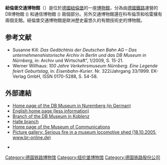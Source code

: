 {{expand|time=2015-01-02T14:54:19+00:00}}
'''紐倫堡交通博物館'''（{{Lang-de|Verkehrsmuseum Nürnberg}}）是位於[[德國|德國]][[紐倫堡|紐倫堡]]的一座[[博物館|博物館]]，分為由[[德國鐵路|德國鐵路]]運營的DB博物館 ({{Lang|de|DB Museum}}) 和通信博物館 ({{Lang|de|Museum für Kommunikation}}) 兩個部分。另外交通博物館還在科布倫茨和哈雷擁有兩個支館。紐倫堡交通博物館是歐洲歷史最悠久的有關技術史的博物館。

== 参考文献 ==
* Susanne Kill: ''Das Gedächtnis der Deutschen Bahn AG – Das unternehmenshistorische Archiv in Berlin und das DB Museum in Nürnberg'', in: Archiv und Wirtschaft", 1/2009, S. 15-21.
* Werner Willhaus: ''100 Jahre Verkehrsmuseum Nürnberg. Eine Legende feiert Geburtstag'', in: ''Eisenbahn-Kurier''. Nr. 322/Jahrgang 33/1999. EK-Verlag GmbH, ISSN 0170-5288, S. 54-58.

== 外部連結 ==
{{commonscat|Verkehrsmuseum Nürnberg}}
*[http://www.dbmuseum.de Home page of the DB Museum in Nuremberg (in German)]
*[https://web.archive.org/web/20100323040432/http://www.deutschebahn.com/site/dbmuseum/en/start.html English home page (less information)]
*[http://www.dbmuseum-koblenz.de Branch of the DB Museum in Koblenz]
*[http://www.db.de/site/dbmuseum/de/standorte/halle/standort/standort.html Halle branch]
*[https://web.archive.org/web/20080527134227/http://www.museumsstiftung.de/nuernberg/d411_rundgang.asp Home page of the Museum of Communications]
*[http://www.br-online.de/studio-franken/brand-db-museum-brandnacht-ID1208962622913.xml Picture gallery: Serious fire in a museum locomotive shed (18.10.2005, www.br-online.de)]{{dead link|date=2018年1月 |bot=InternetArchiveBot |fix-attempted=yes }}

* {{coord|49|26|44|N|11|04|28|E|type:landmark_region:DE-BY_scale:5000|display=inline}}

[[Category:德国铁路博物馆|Category:德国铁路博物馆]]
[[Category:纽伦堡博物馆|Category:纽伦堡博物馆]]
[[Category:德国铁路股份公司|Category:德国铁路股份公司]]